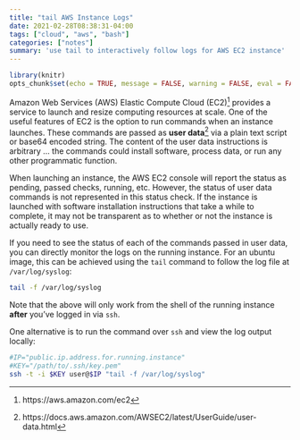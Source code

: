 ```yaml
---
title: "tail AWS Instance Logs"
date: 2021-02-28T08:38:31-04:00
tags: ["cloud", "aws", "bash"]
categories: ["notes"]
summary: 'use tail to interactively follow logs for AWS EC2 instance'
---
```


```r
library(knitr)
opts_chunk$set(echo = TRUE, message = FALSE, warning = FALSE, eval = FALSE)
```

Amazon Web Services (AWS) Elastic Compute Cloud (EC2)[^ec2] provides a service to launch and resize computing resources at scale. One of the useful features of EC2 is the option to run commands when an instance launches. These commands are passed as **user data**[^user-data] via a plain text script or base64 encoded string. The content of the user data instructions is arbitrary ... the commands could install software, process data, or run any other programmatic function.

[^ec2]: https://aws.amazon.com/ec2
[^user-data]: https://docs.aws.amazon.com/AWSEC2/latest/UserGuide/user-data.html

When launching an instance, the AWS EC2 console will report the status as pending, passed checks, running, etc. However, the status of user data commands is not represented in this status check. If the instance is launched with software installation instructions that take a while to complete, it may not be transparent as to whether or not the instance is actually ready to use.

If you need to see the status of each of the commands passed in user data, you can directly monitor the logs on the running instance. For an ubuntu image, this can be achieved using the `tail` command to follow the log file at `/var/log/syslog`:

```bash
tail -f /var/log/syslog
```

Note that the above will only work from the shell of the running instance **after** you've logged in via `ssh`.

One alternative is to run the command over `ssh` and view the log output locally:

```bash
#IP="public.ip.address.for.running.instance"
#KEY="/path/to/.ssh/key.pem"
ssh -t -i $KEY user@$IP "tail -f /var/log/syslog"
```